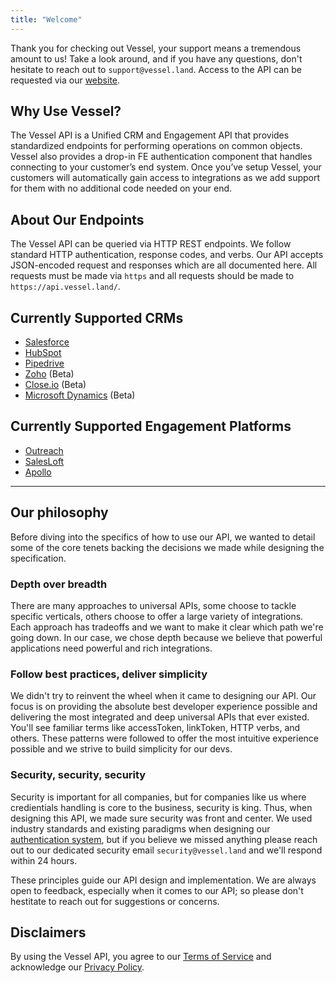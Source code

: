```yaml
---
title: "Welcome"
---
```


Thank you for checking out Vessel, your support means a tremendous amount to us! Take a look around, and if you have any questions, don't hesitate to reach out to `support@vessel.land`. Access to the API can be requested via our [website](https://www.vessel.land/).

## Why Use Vessel?

The Vessel API is a Unified CRM and Engagement API that provides standardized endpoints for performing operations on common objects. Vessel also provides a drop-in FE authentication component that handles connecting to your customer’s end system. Once you’ve setup Vessel, your customers will automatically gain access to integrations as we add support for them with no additional code needed on your end.

## About Our Endpoints

The Vessel API can be queried via HTTP REST endpoints. We follow standard HTTP authentication, response codes, and verbs. Our API accepts JSON-encoded request and responses which are all documented here. All requests must be made via `https` and all requests should be made to `https://api.vessel.land/`.

## Currently Supported CRMs

- [Salesforce](https://www.salesforce.com/)
- [HubSpot](https://hubspot.com/)
- [Pipedrive](https://www.pipedrive.com/)
- [Zoho](https://www.zoho.com/) (Beta)
- [Close.io](https://close.io/) (Beta)
- [Microsoft Dynamics](https://dynamics.microsoft.com/en-us/) (Beta)

## Currently Supported Engagement Platforms

- [Outreach](https://www.outreach.io/)
- [SalesLoft](https://www.salesloft.com/)
- [Apollo](https://www.apollo.io/)

---

## Our philosophy

Before diving into the specifics of how to use our API, we wanted to detail some of the core tenets backing the decisions we made while designing the specification.

### Depth over breadth

There are many approaches to universal APIs, some choose to tackle specific verticals, others choose to offer a large variety of integrations. Each approach has tradeoffs and we want to make it clear which path we're going down. In our case, we chose depth because we believe that powerful applications need powerful and rich integrations.

### Follow best practices, deliver simplicity

We didn't try to reinvent the wheel when it came to designing our API. Our focus is on providing the absolute best developer experience possible and delivering the most integrated and deep universal APIs that ever existed. You'll see familiar terms like accessToken, linkToken, HTTP verbs, and others. These patterns were followed to offer the most intuitive experience possible and we strive to build simplicity for our devs.

### Security, security, security

Security is important for all companies, but for companies like us where credientials handling is core to the business, security is king. Thus, when designing this API, we made sure security was front and center. We used industry standards and existing paradigms when designing our [authentication system](/authentication-and-security), but if you believe we missed anything please reach out to our dedicated security email `security@vessel.land` and we'll respond within 24 hours.

These principles guide our API design and implementation. We are always open to feedback, especially when it comes to our API; so please don't hestitate to reach out for suggestions or concerns.

## Disclaimers

By using the Vessel API, you agree to our [Terms of Service](https://drive.google.com/file/d/1MAhix9lfQdMW7B600vYeMNtdY3vnQzIQ/view) and acknowledge our [Privacy Policy](https://drive.google.com/file/d/1AnNdqjvqEU_IhqhzSYUbAuk0nOEGJuNF/view).

